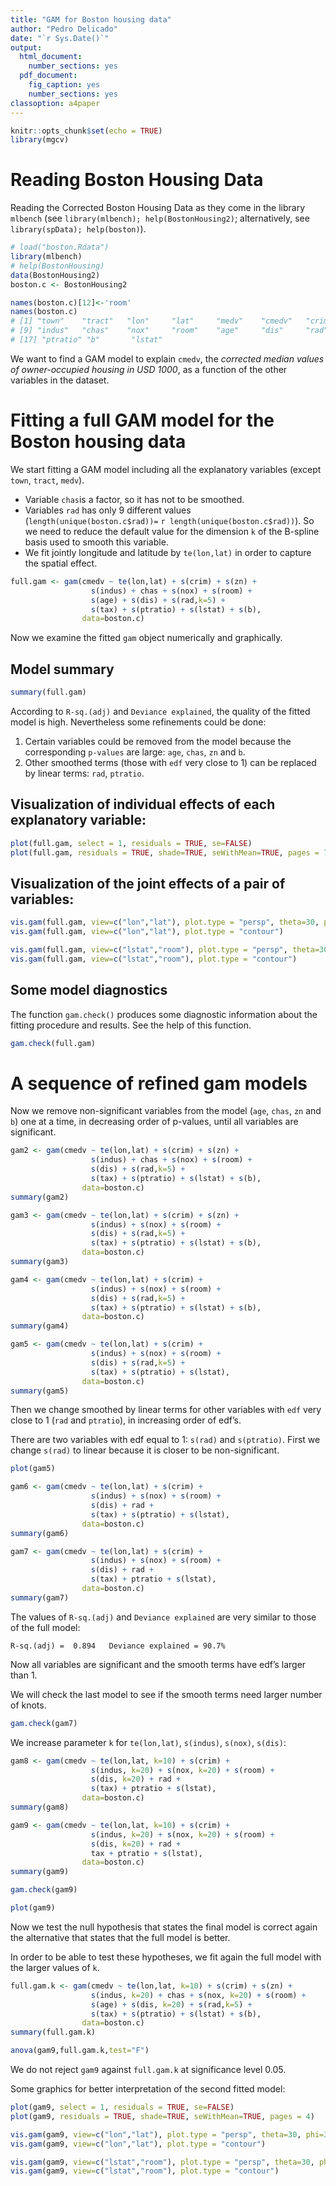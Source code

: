 ---
title: "GAM for Boston housing data"
author: "Pedro Delicado"
date: "`r Sys.Date()`"
output:
  html_document:
    number_sections: yes
  pdf_document:
    fig_caption: yes
    number_sections: yes
classoption: a4paper
---
<!-- Comment lines are like this one -->
<!-- Use "\newpage" when you want a new page break in the pdf output  -->


```{r setup, include=FALSE}
knitr::opts_chunk$set(echo = TRUE)
library(mgcv)
```

# Reading Boston Housing Data 

Reading the Corrected Boston Housing Data as they come in the library `mlbench` 
(see `library(mlbench); help(BostonHousing2)`; alternatively, see `library(spData); help(boston)`).

```{r}
# load("boston.Rdata")
library(mlbench)
# help(BostonHousing)
data(BostonHousing2)
boston.c <- BostonHousing2

names(boston.c)[12]<-'room'
names(boston.c)
# [1] "town"    "tract"   "lon"     "lat"     "medv"    "cmedv"   "crim"    "zn"     
# [9] "indus"   "chas"    "nox"     "room"    "age"     "dis"     "rad"     "tax"    
# [17] "ptratio" "b"       "lstat" 
```

We want to find a GAM model to explain `cmedv`, the *corrected median values of owner-occupied housing in USD 1000*, as a function of the other variables in the dataset. 

# Fitting a full GAM model for the Boston housing data

We start fitting a GAM model including all the explanatory variables 
(except `town`, `tract`, `medv`).

* Variable `chas`is a factor, so it has not to be smoothed.
* Variables `rad` has only 9 different values 
(`length(unique(boston.c$rad))=` `r length(unique(boston.c$rad))`). 
So we need to reduce the default value for the dimension `k` of the B-spline basis used to smooth this variable. 
* We fit jointly longitude and latitude by `te(lon,lat)` in order to capture the spatial effect.

```{r}
full.gam <- gam(cmedv ~ te(lon,lat) + s(crim) + s(zn) + 
                  s(indus) + chas + s(nox) + s(room) + 
                  s(age) + s(dis) + s(rad,k=5) +
                  s(tax) + s(ptratio) + s(lstat) + s(b),
                data=boston.c)
```

Now we examine the fitted `gam` object numerically and graphically.

## Model summary

```{r}
summary(full.gam)
```

According to `R-sq.(adj)` and `Deviance explained`, the quality of the fitted model is high. Nevertheless some refinements could be done:

1. Certain variables could be removed from the model because the corresponding `p-values` are large: 
`age`, `chas`, `zn` and `b`.
2. Other smoothed terms (those with `edf` very close to 1) can be replaced by linear terms: `rad`, `ptratio`.
 
## Visualization of individual effects of each explanatory variable:

```{r}
plot(full.gam, select = 1, residuals = TRUE, se=FALSE)
plot(full.gam, residuals = TRUE, shade=TRUE, seWithMean=TRUE, pages = 7)
```

## Visualization of the joint effects of a pair of variables:

```{r}
vis.gam(full.gam, view=c("lon","lat"), plot.type = "persp", theta=30, phi=30)
vis.gam(full.gam, view=c("lon","lat"), plot.type = "contour")
```

```{r}
vis.gam(full.gam, view=c("lstat","room"), plot.type = "persp", theta=30, phi=30)
vis.gam(full.gam, view=c("lstat","room"), plot.type = "contour")
```

## Some model diagnostics

The function `gam.check()` produces some diagnostic information about the fitting procedure and results. See the help of this function.

```{r}
gam.check(full.gam)
```

# A sequence of refined gam models

Now we remove non-significant variables from the model (`age`, `chas`, `zn` and `b`) one at a time, in decreasing order of p-values, until all variables are significant. 

```{r}
gam2 <- gam(cmedv ~ te(lon,lat) + s(crim) + s(zn) + 
                  s(indus) + chas + s(nox) + s(room) + 
                  s(dis) + s(rad,k=5) +
                  s(tax) + s(ptratio) + s(lstat) + s(b),
                data=boston.c)
summary(gam2)
```


```{r}
gam3 <- gam(cmedv ~ te(lon,lat) + s(crim) + s(zn) + 
                  s(indus) + s(nox) + s(room) + 
                  s(dis) + s(rad,k=5) +
                  s(tax) + s(ptratio) + s(lstat) + s(b),
                data=boston.c)
summary(gam3)
```


```{r}
gam4 <- gam(cmedv ~ te(lon,lat) + s(crim) + 
                  s(indus) + s(nox) + s(room) + 
                  s(dis) + s(rad,k=5) +
                  s(tax) + s(ptratio) + s(lstat) + s(b),
                data=boston.c)
summary(gam4)
```


```{r}
gam5 <- gam(cmedv ~ te(lon,lat) + s(crim) + 
                  s(indus) + s(nox) + s(room) + 
                  s(dis) + s(rad,k=5) +
                  s(tax) + s(ptratio) + s(lstat),
                data=boston.c)
summary(gam5)
```

Then we change smoothed by linear terms for other variables 
with `edf` very close to 1 (`rad` and `ptratio`), in increasing order of edf's.


There are two variables with edf equal to 1: `s(rad)` and `s(ptratio)`. First we change `s(rad)` to linear because it is closer to be non-significant.

```{r}
plot(gam5)
```


```{r}
gam6 <- gam(cmedv ~ te(lon,lat) + s(crim) + 
                  s(indus) + s(nox) + s(room) + 
                  s(dis) + rad +
                  s(tax) + s(ptratio) + s(lstat),
                data=boston.c)
summary(gam6)
```


```{r}
gam7 <- gam(cmedv ~ te(lon,lat) + s(crim) + 
                  s(indus) + s(nox) + s(room) + 
                  s(dis) + rad +
                  s(tax) + ptratio + s(lstat),
                data=boston.c)
summary(gam7)
```

The values of `R-sq.(adj)` and `Deviance explained` are very similar to those of the full model:

`R-sq.(adj) =  0.894   Deviance explained = 90.7%`

Now all variables are significant and the smooth terms have edf's larger than 1. 

We will check the last model to see if the smooth terms need larger number of knots. 


```{r}
gam.check(gam7)
```
We increase parameter `k` for `te(lon,lat)`, `s(indus)`, `s(nox)`, `s(dis)`: 

```{r}
gam8 <- gam(cmedv ~ te(lon,lat, k=10) + s(crim) + 
                  s(indus, k=20) + s(nox, k=20) + s(room) + 
                  s(dis, k=20) + rad +
                  s(tax) + ptratio + s(lstat),
                data=boston.c)
summary(gam8)
```
```{r}
gam9 <- gam(cmedv ~ te(lon,lat, k=10) + s(crim) + 
                  s(indus, k=20) + s(nox, k=20) + s(room) + 
                  s(dis, k=20) + rad +
                  tax + ptratio + s(lstat),
                data=boston.c)
summary(gam9)
```

```{r}
gam.check(gam9)
```

```{r}
plot(gam9)
```


Now we test the null hypothesis that states the final model is correct again the alternative that states that the full model is better.

In order to be able to test these hypotheses, we fit again the full model with the larger values of `k`. 

```{r}
full.gam.k <- gam(cmedv ~ te(lon,lat, k=10) + s(crim) + s(zn) + 
                  s(indus, k=20) + chas + s(nox, k=20) + s(room) + 
                  s(age) + s(dis, k=20) + s(rad,k=5) +
                  s(tax) + s(ptratio) + s(lstat) + s(b),
                data=boston.c)
summary(full.gam.k)
```

```{r}
anova(gam9,full.gam.k,test="F")
```

We do not reject `gam9` against `full.gam.k` at significance level 0.05.

Some graphics for better interpretation of the second fitted model:

```{r}
plot(gam9, select = 1, residuals = TRUE, se=FALSE)
plot(gam9, residuals = TRUE, shade=TRUE, seWithMean=TRUE, pages = 4)
```

```{r}
vis.gam(gam9, view=c("lon","lat"), plot.type = "persp", theta=30, phi=30)
vis.gam(gam9, view=c("lon","lat"), plot.type = "contour")
```

```{r}
vis.gam(gam9, view=c("lstat","room"), plot.type = "persp", theta=30, phi=30)
vis.gam(gam9, view=c("lstat","room"), plot.type = "contour")
```

